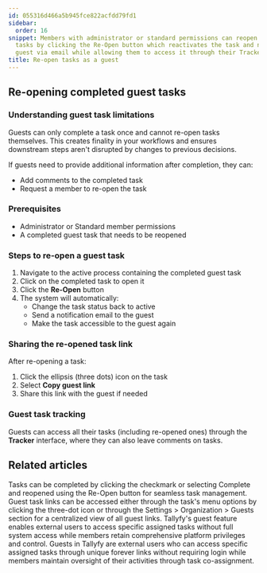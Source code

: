 ```yaml
---
id: 055316d466a5b945fce822acfdd79fd1
sidebar:
  order: 16
snippet: Members with administrator or standard permissions can reopen completed guest
  tasks by clicking the Re-Open button which reactivates the task and notifies the
  guest via email while allowing them to access it through their Tracker interface.
title: Re-open tasks as a guest
---
```


## Re-opening completed guest tasks

### Understanding guest task limitations

Guests can only complete a task once and cannot re-open tasks themselves. This creates finality in your workflows and ensures downstream steps aren't disrupted by changes to previous decisions.

If guests need to provide additional information after completion, they can:
- Add comments to the completed task
- Request a member to re-open the task

### Prerequisites
- Administrator or Standard member permissions
- A completed guest task that needs to be reopened

### Steps to re-open a guest task

1. Navigate to the active process containing the completed guest task
2. Click on the completed task to open it
3. Click the **Re-Open** button
4. The system will automatically:
   - Change the task status back to active
   - Send a notification email to the guest
   - Make the task accessible to the guest again

### Sharing the re-opened task link

After re-opening a task:

1. Click the ellipsis (three dots) icon on the task
2. Select **Copy guest link**
3. Share this link with the guest if needed

### Guest task tracking

Guests can access all their tasks (including re-opened ones) through the **Tracker** interface, where they can also leave comments on tasks.

<lite-vimeo videoid="333173184"></lite-vimeo>


## Related articles
<CardGrid>
<LinkTitleCard header="<b>Tasks > Complete or reopen tasks</b>" href="/products/pro/tracking-and-tasks/tasks/how-can-i-complete-or-reopen-tasks-in-tallyfy/" > Tasks can be completed by clicking the checkmark or selecting Complete and reopened using the Re-Open button for seamless task management. </LinkTitleCard>
<LinkTitleCard header="<b>Guests > Get a guest's unique link</b>" href="/products/pro/documenting/guests/how-to-find-a-guest-task-link-in-tallyfy/" > Guest task links can be accessed either through the task's menu options by clicking the three-dot icon or through the Settings > Organization > Guests section for a centralized view of all guest links. </LinkTitleCard>
<LinkTitleCard header="<b>Guests > What is a guest</b>" href="/products/pro/documenting/guests/what-is-a-guest/" > Tallyfy's guest feature enables external users to access specific assigned tasks without full system access while members retain comprehensive platform privileges and control. </LinkTitleCard>
<LinkTitleCard header="<b>Documenting > Guests</b>" href="/products/pro/documenting/guests/" > Guests in Tallyfy are external users who can access specific assigned tasks through unique forever links without requiring login while members maintain oversight of their activities through task co-assignment. </LinkTitleCard>
</CardGrid>